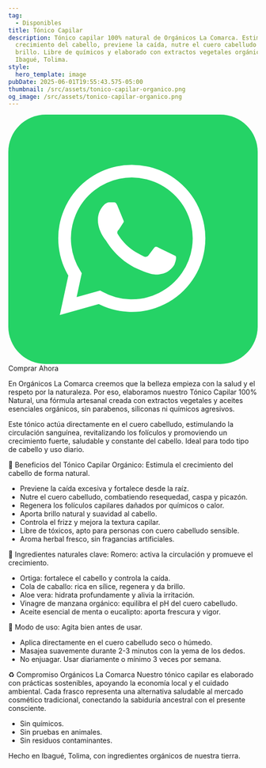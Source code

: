 ```yaml
---
tag:
  - Disponibles
title: Tónico Capilar
description: Tónico capilar 100% natural de Orgánicos La Comarca. Estimula el
  crecimiento del cabello, previene la caída, nutre el cuero cabelludo y aporta
  brillo. Libre de químicos y elaborado con extractos vegetales orgánicos en
  Ibagué, Tolima.
style:
  hero_template: image
pubDate: 2025-06-01T19:55:43.575-05:00
thumbnail: /src/assets/tonico-capilar-organico.png
og_image: /src/assets/tonico-capilar-organico.png
---
```

<div class="mt-5 mb-8 flex flex-wrap gap-4 justify-center">
  <div class="w-fit h-fit from-transparentbg-conic/[from_var(--border-angle)] p-px hover:shadow-lg hover:shadow-mint-500/30 rounded-full animate-rotate-border">
    <a style="text-decoration:none" href="https://wa.me/573183143050?text=Hola%20Organicos%20La%20Comarca%20 quiero%20saber%20mas%20de%20El%20100%25%20Tonico%20Capilar"
       class="group cursor-pointer leading-none hover:scale-110 font-medium flex gap-2 transition-all ease-in-out justify-center items-center rounded-full disabled:opacity-50 disabled:cursor-not-allowed px-6 py-4 max-xl:px-5 max-sm:py-2 max-sm:px-3 text-lg max-xl:text-base max-sm:text-sm dark:bg-zinc-800 bg-zinc-800 no-underline decoration-none"
       target="_blank" rel="noopener noreferrer" role="button" aria-label="Organicos la comarca | Harina de Cachaco">
<svg xmlns="http://www.w3.org/2000/svg"
aria-label="WhatsApp" role="img"
viewBox="0 0 512 512"><rect
width="512" height="512"
rx="15%"
fill="#25d366"/><path fill="#25d366" stroke="#ffffff" stroke-width="26" d="M123 393l14-65a138 138 0 1150 47z"/><path fill="#ffffff" d="M308 273c-3-2-6-3-9 1l-12 16c-3 2-5 3-9 1-15-8-36-17-54-47-1-4 1-6 3-8l9-14c2-2 1-4 0-6l-12-29c-3-8-6-7-9-7h-8c-2 0-6 1-10 5-22 22-13 53 3 73 3 4 23 40 66 59 32 14 39 12 48 10 11-1 22-10 27-19 1-3 6-16 2-18"/></svg>      <span class="decoration-none text-gray-200">Comprar Ahora</span>
    </a>
  </div>
</div>

En Orgánicos La Comarca creemos que la belleza empieza con la salud y el respeto por la naturaleza. Por eso, elaboramos nuestro Tónico Capilar 100% Natural, una fórmula artesanal creada con extractos vegetales y aceites esenciales orgánicos, sin parabenos, siliconas ni químicos agresivos.

Este tónico actúa directamente en el cuero cabelludo, estimulando la circulación sanguínea, revitalizando los folículos y promoviendo un crecimiento fuerte, saludable y constante del cabello. Ideal para todo tipo de cabello y uso diario.

🌿 Beneficios del Tónico Capilar Orgánico: Estimula el crecimiento del cabello de forma natural.

- Previene la caída excesiva y fortalece desde la raíz.
- Nutre el cuero cabelludo, combatiendo resequedad, caspa y picazón.
- Regenera los folículos capilares dañados por químicos o calor.
- Aporta brillo natural y suavidad al cabello.
- Controla el frizz y mejora la textura capilar.
- Libre de tóxicos, apto para personas con cuero cabelludo sensible.
- Aroma herbal fresco, sin fragancias artificiales.

🌱 Ingredientes naturales clave: Romero: activa la circulación y promueve el crecimiento.

- Ortiga: fortalece el cabello y controla la caída.
- Cola de caballo: rica en sílice, regenera y da brillo.
- Aloe vera: hidrata profundamente y alivia la irritación.
- Vinagre de manzana orgánico: equilibra el pH del cuero cabelludo.
- Aceite esencial de menta o eucalipto: aporta frescura y vigor.

🧴 Modo de uso: Agita bien antes de usar.

- Aplica directamente en el cuero cabelludo seco o húmedo.
- Masajea suavemente durante 2-3 minutos con la yema de los dedos.
- No enjuagar. Usar diariamente o mínimo 3 veces por semana.

♻️ Compromiso Orgánicos La Comarca Nuestro tónico capilar es elaborado con prácticas sostenibles, apoyando la economía local y el cuidado ambiental. Cada frasco representa una alternativa saludable al mercado cosmético tradicional, conectando la sabiduría ancestral con el presente consciente.

- Sin químicos. 
-  Sin pruebas en animales.
-  Sin residuos contaminantes. 

Hecho en Ibagué, Tolima, con ingredientes orgánicos de nuestra tierra.
